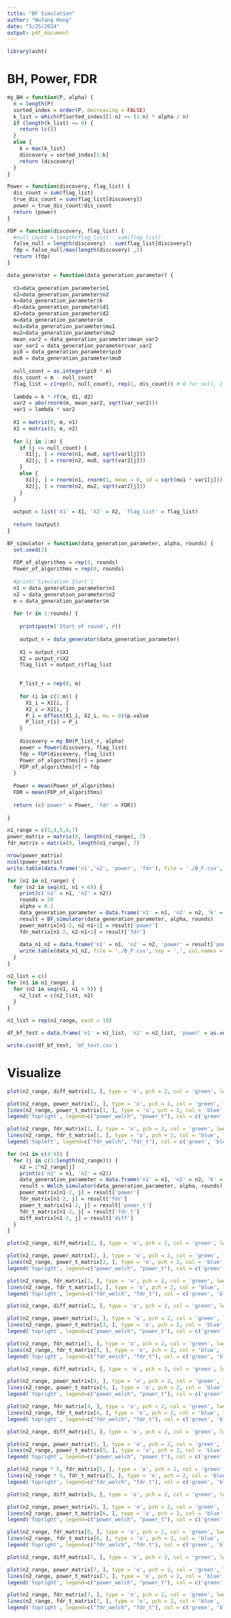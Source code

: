 ```yaml
---
title: "BF Simulation"
author: "Wufang Hong"
date: "5/25/2024"
output: pdf_document
---
```


```r
library(asht)
```

# BH, Power, FDR

```r
my_BH = function(P, alpha) {
  n = length(P)
  sorted_index = order(P, decreasing = FALSE)
  k_list = which(P[sorted_index][1:n] <= (1:n) * alpha / n)
  if (length(k_list) == 0) {
    return (c())
  }
  else {
    k = max(k_list)
    discovery = sorted_index[1:k]
    return (discovery)
  }
}
```

```r
Power = function(discovery, flag_list) {
  dis_count = sum(flag_list)
  true_dis_count = sum(flag_list[discovery])
  power = true_dis_count/dis_count
  return (power)
}
```

```r
FDP = function(discovery, flag_list) {
  #null_count = length(flag_list) - sum(flag_list)
  false_null = length(discovery) - sum(flag_list[discovery])
  fdp = false_null/max(length(discovery) ,1)
  return (fdp)
}
```

```r
data_generator = function(data_generation_parameter) {
  
  n1=data_generation_parameter$n1
  n2=data_generation_parameter$n2
  k=data_generation_parameter$k
  d1=data_generation_parameter$d1
  d2=data_generation_parameter$d2
  m=data_generation_parameter$m
  mu1=data_generation_parameter$mu1
  mu2=data_generation_parameter$mu2
  mean_var2 = data_generation_parameter$mean_var2
  var_var2 = data_generation_parameter$var_var2
  pi0 = data_generation_parameter$pi0
  mu0 = data_generation_parameter$mu0
  
  null_count = as.integer(pi0 * m)
  dis_count = m - null_count
  flag_list = c(rep(0, null_count), rep(1, dis_count)) # 0 for null, 1 for truth
  
  lambda = k * rf(m, d1, d2)
  var2 = abs(rnorm(m, mean_var2, sqrt(var_var2)))
  var1 = lambda * var2
  
  X1 = matrix(0, m, n1)
  X2 = matrix(0, m, n2)
  
  for (j in 1:m) {
    if (j <= null_count) {
      X1[j, ] = rnorm(n1, mu0, sqrt(var1[j]))
      X2[j, ] = rnorm(n2, mu0, sqrt(var2[j]))
    }
    else {
      X1[j, ] = rnorm(n1, rnorm(1, mean = 0, sd = sqrt(mu1 * var1[j])), sqrt(var1[j]))
      X2[j, ] = rnorm(n2, mu2, sqrt(var2[j]))
    }
  }
  
  output = list('X1' = X1, 'X2' = X2, 'flag_list' = flag_list)
  
  return (output)
}
```

```r
BF_simulator = function(data_generation_parameter, alpha, rounds) {
  set.seed(2)
  
  FDP_of_algorithms = rep(0, rounds)
  Power_of_algorithms = rep(0, rounds)
  
  #print('Simulation Start')
  n1 = data_generation_parameter$n1
  n2 = data_generation_parameter$n2
  m = data_generation_parameter$m
  
  for (r in 1:rounds) {
    
    print(paste('Start of round', r))
    
    output_r = data_generator(data_generation_parameter)
    
    X1 = output_r$X1
    X2 = output_r$X2
    flag_list = output_r$flag_list

    
    P_list_r = rep(0, m)
    
    for (i in c(1:m)) {
      X1_i = X1[i, ]
      X2_i = X2[i, ]
      P_i = bfTest(X1_i, X2_i, mu = 0)$p.value
      P_list_r[i] = P_i
    }
    
    discovery = my_BH(P_list_r, alpha)
    power = Power(discovery, flag_list)
    fdp = FDP(discovery, flag_list)
    Power_of_algorithms[r] = power
    FDP_of_algorithms[r] = fdp
  }
  
  Power = mean(Power_of_algorithms)
  FDR = mean(FDP_of_algorithms)
  
  return (c('power' = Power, 'fdr' = FDR))
  
}
```

```r
n1_range = c(3,4,5,6,7)
power_matrix = matrix(0, length(n1_range), 7)
fdr_matrix = matrix(0, length(n1_range), 7)
```

```r
nrow(power_matrix)
ncol(power_matrix)
write.table(data.frame('n1','n2', 'power', 'fdr'), file = './B_F.csv', sep = ',', col.names = FALSE, row.names = FALSE)
```

```r
for (n1 in n1_range) {
  for (n2 in seq(n1, n1 + 6)) {
    print(c('n1' = n1, 'n2' = n2))
    rounds = 50
    alpha = 0.1
    data_generation_parameter = data.frame('n1' = n1, 'n2' = n2, 'k' = 2, 'd1' = 8, 'd2' = 12, 'm' = 5000, 'mu1' = 12, 'mu2' = 0, 'mean_var2' = 6, 'var_var2' = 4, 'pi0' = 0.9, 'mu0' = 0)
    result = BF_simulator(data_generation_parameter, alpha, rounds)
    power_matrix[n1-2, n2-n1+1] = result['power']
    fdr_matrix[n1-2, n2-n1+1] = result['fdr']
    
    data_n1_n2 = data.frame('n1' = n1, 'n2' = n2, 'power' = result['power'], 'fdr' = result['fdr'])
    write.table(data_n1_n2, file = './B_F.csv', sep = ',', col.names = FALSE, row.names = FALSE, append = TRUE)
  }
}
```

```r
n2_list = c()
for (n1 in n1_range) {
  for (n2 in seq(n1, n1 + 9)) {
    n2_list = c(n2_list, n2)
  }
}
```

```r
n1_list = rep(n1_range, each = 10)
```

```r
df_bf_test = data.frame('n1' = n1_list, 'n2' = n2_list, 'power' = as.vector(t(power_matrix)), 'fdr' = as.vector(t(fdr_matrix)))
```

```r
write.csv(df_bf_test, 'bf_test.csv')
```

# Visualize

```r
plot(n2_range, diff_matrix[1, ], type = 'o', pch = 2, col = 'green', lwd = 2)
```

```r
plot(n2_range, power_matrix[1, ], type = 'o', pch = 2, col = 'green', lwd = 2, ylim = c(0, 0.3))
lines(n2_range, power_t_matrix[1, ], type = 'o', pch = 2, col = 'blue', lwd = 2)
legend('topright', legend=c("power_welch", "power_t"), col = c('green', 'blue'), pch = 2)
```

```r
plot(n2_range, fdr_matrix[1, ], type = 'o', pch = 2, col = 'green', lwd = 2)
lines(n2_range, fdr_t_matrix[1, ], type = 'o', pch = 2, col = 'blue', lwd = 2)
legend('topleft', legend=c("fdr_welch", "fdr_t"), col = c('green', 'blue'), pch = 2)
```

```r
for (n1 in c(4:9)) {
  for (j in c(1:length(n2_range))) {
    n2 = 2^n2_range[j]
    print(c('n1' = n1, 'n2' = n2))
    data_generation_parameter = data.frame('n1' = n1, 'n2' = n2, 'k' = 2, 'd1' = 8, 'd2' = 12, 'm' = 5000, 'mu1' = 12, 'mu2' = 0, 'mean_var2' = 6, 'var_var2' = 4, 'pi0' = 0.9, 'mu0' = 0)
    result = Welch_simulator(data_generation_parameter, alpha, rounds)
    power_matrix[n1-2, j] = result['power']
    fdr_matrix[n1-2, j] = result['fdr']
    power_t_matrix[n1-2, j] = result['power_t']
    fdr_t_matrix[n1-2, j] = result['fdr_t']
    diff_matrix[n1-2, j] = result['diff']
  } 
}
```

```r
plot(n2_range, diff_matrix[2, ], type = 'o', pch = 2, col = 'green', lwd = 2)
```

```r
plot(n2_range, power_matrix[2, ], type = 'o', pch = 2, col = 'green', lwd = 2, ylim = c(0.05, 0.5))
lines(n2_range, power_t_matrix[2, ], type = 'o', pch = 2, col = 'blue', lwd = 2)
legend('topright', legend=c("power_welch", "power_t"), col = c('green', 'blue'), pch = 2)
```

```r
plot(n2_range, fdr_matrix[2, ], type = 'o', pch = 2, col = 'green', lwd = 2, ylim = c(0.05, 0.6))
lines(n2_range, fdr_t_matrix[2, ], type = 'o', pch = 2, col = 'blue', lwd = 2)
legend('topright', legend=c("fdr_welch", "fdr_t"), col = c('green', 'blue'), pch = 2)
```

```r
plot(n2_range, diff_matrix[3, ], type = 'o', pch = 2, col = 'green', lwd = 2)
```

```r
plot(n2_range, power_matrix[3, ], type = 'o', pch = 2, col = 'green', lwd = 2, ylim = c(0.1, 0.7))
lines(n2_range, power_t_matrix[3, ], type = 'o', pch = 2, col = 'blue', lwd = 2)
legend('topright', legend=c("power_welch", "power_t"), col = c('green', 'blue'), pch = 2)
```

```r
plot(n2_range, fdr_matrix[3, ], type = 'o', pch = 2, col = 'green', lwd = 2, ylim = c(0.05, 0.7))
lines(n2_range, fdr_t_matrix[3, ], type = 'o', pch = 2, col = 'blue', lwd = 2)
legend('topright', legend=c("fdr_welch", "fdr_t"), col = c('green', 'blue'), pch = 2)
```

```r
plot(n2_range, diff_matrix[4, ], type = 'o', pch = 2, col = 'green', lwd = 2)
```

```r
plot(n2_range, power_matrix[4, ], type = 'o', pch = 2, col = 'green', lwd = 2, ylim = c(0.2, 0.75))
lines(n2_range, power_t_matrix[4, ], type = 'o', pch = 2, col = 'blue', lwd = 2)
legend('topright', legend=c("power_welch", "power_t"), col = c('green', 'blue'), pch = 2)
```

```r
plot(n2_range, fdr_matrix[4, ], type = 'o', pch = 2, col = 'green', lwd = 2, ylim = c(0.05, 0.8))
lines(n2_range, fdr_t_matrix[4, ], type = 'o', pch = 2, col = 'blue', lwd = 2)
legend('topright', legend=c("fdr_welch", "fdr_t"), col = c('green', 'blue'), pch = 2)
```
```r
plot(n2_range, diff_matrix[5, ], type = 'o', pch = 2, col = 'green', lwd = 2)
```

```r
plot(n2_range, power_matrix[5, ], type = 'o', pch = 2, col = 'green', lwd = 2, ylim = c(0.2, 0.8))
lines(n2_range, power_t_matrix[5, ], type = 'o', pch = 2, col = 'blue', lwd = 2)
legend('topright', legend=c("power_welch", "power_t"), col = c('green', 'blue'), pch = 2)
```

```r
plot(n2_range * 5, fdr_matrix[5, ], type = 'o', pch = 2, col = 'green', lwd = 2, ylim = c(0.05, 0.8))
lines(n2_range * 5, fdr_t_matrix[5, ], type = 'o', pch = 2, col = 'blue', lwd = 2)
legend('topright', legend=c("fdr_welch", "fdr_t"), col = c('green', 'blue'), pch = 2)
```

```r
plot(n2_range, diff_matrix[6, ], type = 'o', pch = 2, col = 'green', lwd = 2)
```

```r
plot(n2_range, power_matrix[6, ], type = 'o', pch = 2, col = 'green', lwd = 2, ylim = c(0.2, 0.8))
lines(n2_range, power_t_matrix[6, ], type = 'o', pch = 2, col = 'blue', lwd = 2)
legend('topright', legend=c("power_welch", "power_t"), col = c('green', 'blue'), pch = 2)
```

```r
plot(n2_range, fdr_matrix[6, ], type = 'o', pch = 2, col = 'green', lwd = 2, ylim = c(0.05, 0.8))
lines(n2_range, fdr_t_matrix[6, ], type = 'o', pch = 2, col = 'blue', lwd = 2)
legend('topright', legend=c("fdr_welch", "fdr_t"), col = c('green', 'blue'), pch = 2)
```
```r
plot(n2_range, diff_matrix[7, ], type = 'o', pch = 2, col = 'green', lwd = 2)
```

```r
plot(n2_range, power_matrix[7, ], type = 'o', pch = 2, col = 'green', lwd = 2, ylim = c(0.2, 0.9))
lines(n2_range, power_t_matrix[7, ], type = 'o', pch = 2, col = 'blue', lwd = 2)
legend('topright', legend=c("power_welch", "power_t"), col = c('green', 'blue'), pch = 2)
```

```r
plot(n2_range, fdr_matrix[7, ], type = 'o', pch = 2, col = 'green', lwd = 2, ylim = c(0.05, 0.8))
lines(n2_range, fdr_t_matrix[7, ], type = 'o', pch = 2, col = 'blue', lwd = 2)
legend('topright', legend=c("fdr_welch", "fdr_t"), col = c('green', 'blue'), pch = 2)
```



